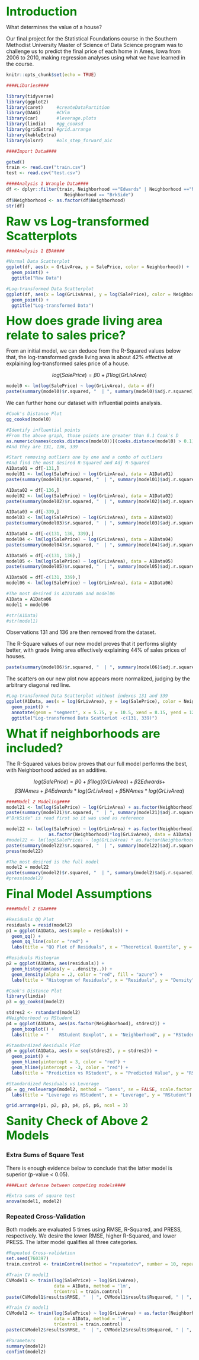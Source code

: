 <font size=6 color="Green" family="Courier"><b>
Introduction</b></font>

What determines the value of a house? 

Our final project for the Statistical Foundations course in the
Southern Methodist University Master of Science of Data Science program was to challenge us to predict
the final price of each home in Ames, Iowa from 2006 to 2010, making regression analyses using what we have learned in the course.

```{r setup, include=FALSE}
knitr::opts_chunk$set(echo = TRUE)
```

```{r, echo=F, warning=F, message=F}
####Libaries####

library(tidyverse)
library(ggplot2)
library(caret)     #createDataPartition
library(DAAG)      #CVlm
library(car)       #leverage.plots
library(lindia)    #gg_cooksd
library(gridExtra) #grid.arrange
library(kableExtra)
library(olsrr)     #ols_step_forward_aic

```

```{r echo=F, include=F}
####Import Data####

getwd()
train <- read.csv("train.csv")
test <- read.csv("test.csv")
```

```{r echo=F, include=F}
####Analysis 1 Wrangle Data####
df <- dplyr::filter(train, Neighborhood =="Edwards" | Neighborhood =="NAmes" | 
                      Neighborhood == "BrkSide")
df$Neighborhood <- as.factor(df$Neighborhood)
str(df)
```

<font size=6 color="Green" family="Courier"><b>
Raw vs Log-transformed Scatterplots</b></font>

```{r, echo=F}
####Analysis 1 EDA####

#Normal Data Scatterplot
ggplot(df, aes(x = GrLivArea, y = SalePrice, color = Neighborhood)) +
  geom_point() +
  ggtitle("Raw Data")

#Log-transformed Data Scatterplot
ggplot(df, aes(x = log(GrLivArea), y = log(SalePrice), color = Neighborhood)) +
  geom_point() +
  ggtitle("Log-transformed Data")
```

<font size=6 color="Green" family="Courier"><b>
How does grade living area relate to sales price?</b></font>

From an initial model, we can deduce from the R-Squared values below that, the log-transformed grade living area is about 42% effective at explaining log-transformed sales price of a house.

$$log(SalePrice) = β0 + β1log(GrLivArea)$$

```{r, echo=F}
model0 <- lm(log(SalePrice) ~ log(GrLivArea), data = df)
paste(summary(model0)$r.squared, "  | ", summary(model0)$adj.r.squared)
```

We can further hone our dataset with influential points analysis.

```{r, echo=F}
#Cook's Distance Plot
gg_cooksd(model0)
```

```{r, echo=F, include=F}
#Identify influential points 
#From the above graph, those points are greater than 0.1 Cook's D
as.numeric(names(cooks.distance(model0))[(cooks.distance(model0) > 0.1)])
#And they are 131, 136, 339

#Start removing outliers one by one and a combo of outliers
#And find the most desired R-Squared and Adj R-Squared
A1Data01 = df[-131,]
model01 <- lm(log(SalePrice) ~ log(GrLivArea), data = A1Data01)
paste(summary(model01)$r.squared, "  | ", summary(model01)$adj.r.squared)

A1Data02 = df[-136,]
model02 <- lm(log(SalePrice) ~ log(GrLivArea), data = A1Data02)
paste(summary(model02)$r.squared, "  | ", summary(model02)$adj.r.squared)

A1Data03 = df[-339,]
model03 <- lm(log(SalePrice) ~ log(GrLivArea), data = A1Data03)
paste(summary(model03)$r.squared, "  | ", summary(model03)$adj.r.squared)

A1Data04 = df[-c(131, 136, 339),]
model04 <- lm(log(SalePrice) ~ log(GrLivArea), data = A1Data04)
paste(summary(model04)$r.squared, "  | ", summary(model04)$adj.r.squared)

A1Data05 = df[-c(131, 136),]
model05 <- lm(log(SalePrice) ~ log(GrLivArea), data = A1Data05)
paste(summary(model05)$r.squared, "  | ", summary(model05)$adj.r.squared)

A1Data06 = df[-c(131, 339),]
model06 <- lm(log(SalePrice) ~ log(GrLivArea), data = A1Data06)

#The most desired is A1Data06 and model06
A1Data = A1Data06
model1 = model06

#str(A1Data)
#str(model1)
```

Observations 131 and 136 are then removed from the dataset.

The R-Square values of our new model proves that it performs slighty better, 
with grade living area effectively explaining 44% of sales prices of houses.

```{r, echo=F}
paste(summary(model06)$r.squared, "  | ", summary(model06)$adj.r.squared)
```

The scatters on our new plot now appears more normalized, judging by the arbitrary diagonal red line.

```{r, echo=F, message=F}
#Log-transformed Data Scatterplot without indexes 131 and 339
ggplot(A1Data, aes(x = log(GrLivArea), y = log(SalePrice), color = Neighborhood)) +
  geom_point() +
  annotate(geom = "segment", x = 5.75, y = 10.5, xend = 8.15, yend = 12.75, color = "red") +
  ggtitle("Log-transformed Data ScatterLot -c(131, 339)")

```

<font size=6 color="Green" family="Courier"><b>
What if neighborhoods are included?</b></font>

The R-Squared values below proves that our full model performs the best,
with Neighborhood added as an additive.

$$log(SalePrice) = β0 + β1log(GrLivArea) + β2Edwards + $$
$$β3NAmes + β4Edwards*log(GrLivArea) + β5NAmes*log(GrLivArea)$$

```{r, echo=F, include=F}
####Model 2 Modeling####
model21 <- lm(log(SalePrice) ~ log(GrLivArea) + as.factor(Neighborhood), data = A1Data)
paste(summary(model21)$r.squared, "  | ", summary(model21)$adj.r.squared)
#"BrkSide" is read first so it was used as reference

model22 <- lm(log(SalePrice) ~ log(GrLivArea) + as.factor(Neighborhood) + 
                as.factor(Neighborhood)*log(GrLivArea), data = A1Data)
#model22 <- lm(log(SalePrice) ~ log(GrLivArea) * as.factor(Neighborhood), data = A1Data)
paste(summary(model22)$r.squared, "  | ", summary(model22)$adj.r.squared)
press(model22)
```

```{r, echo=F}
#The most desired is the full model
model2 = model22
paste(summary(model2)$r.squared, "  | ", summary(model2)$adj.r.squared)
#press(model2)
```

<font size=6 color="Green" family="Courier"><b>
Final Model Assumptions</b></font>

```{r, echo=F, message=F}
####Model 2 EDA####

#Residuals QQ Plot
residuals = resid(model2)
p1 = ggplot(A1Data, aes(sample = residuals)) +
  geom_qq() +
  geom_qq_line(color = "red") +
  labs(title = "QQ Plot of Residuals", x = "Theoretical Quantile", y = "Actual Quantile")

#Residuals Histogram
p2 = ggplot(A1Data, aes(residuals)) +
  geom_histogram(aes(y = ..density..)) +
  geom_density(alpha = .2, color = "red", fill = "azure") +
  labs(title = "Histogram of Residuals", x = "Residuals", y = "Density")

#Cook's Distance Plot
library(lindia)
p3 = gg_cooksd(model2)

stdres2 <- rstandard(model2)
#Neighborhood vs RStudent
p4 = ggplot(A1Data, aes(as.factor(Neighborhood), stdres2)) + 
  geom_boxplot() +
  labs(title = "    RStudent Boxplot", x = "Neighborhood", y = "RStudent")

#Standardized Residuals Plot
p5 = ggplot(A1Data, aes(x = seq(stdres2), y = stdres2)) +
  geom_point() +
  geom_hline(yintercept = 3, color = "red") +
  geom_hline(yintercept = -3, color = "red") +
  labs(title = "Prediction vs RStudent", x = "Predicted Value", y = "RStudent")

#Standardized Residuals vs Leverage
p6 = gg_resleverage(model2, method = "loess", se = FALSE, scale.factor = 1) +
  labs(title = "Leverage vs RStudent", x = "Leverage", y = "RStudent")

grid.arrange(p1, p2, p3, p4, p5, p6, ncol = 3)
```

<font size=6 color="Green" family="Courier"><b>
Sanity Check of Above 2 Models</b></font>

### Extra Sums of Square Test

There is enough evidence below to conclude that the latter model is superior (p-value < 0.05).

```{r, echo=F}
####Last defense between competing models####

#Extra sums of square test
anova(model1, model2)
```

### Repeated Cross-Validation

Both models are evaluated 5 times using RMSE, R-Squared, and PRESS, respectively.
We desire the lower RMSE, higher R-Squared, and lower PRESS.
The latter model qualifies all three categories.

```{r, echo=F}

#Repeated Cross-validation
set.seed(760397) 
train.control <- trainControl(method = "repeatedcv", number = 10, repeats = 5)

#Train CV model1
CVModel1 <- train(log(SalePrice) ~ log(GrLivArea), 
                  data = A1Data, method = 'lm',
                  trControl = train.control)
paste(CVModel1$results$RMSE, "  | ", CVModel1$results$Rsquared, " | ", press(model1))

#Train CV model1
CVModel2 <- train(log(SalePrice) ~ log(GrLivArea) + as.factor(Neighborhood) + as.factor(Neighborhood)*log(GrLivArea), 
                  data = A1Data, method = 'lm',
                  trControl = train.control)
paste(CVModel2$results$RMSE, "  | ", CVModel2$results$Rsquared, " | ", press(model2))
```

```{r, echo=F, include=F}
#Parameters
summary(model2)
confint(model2)
```